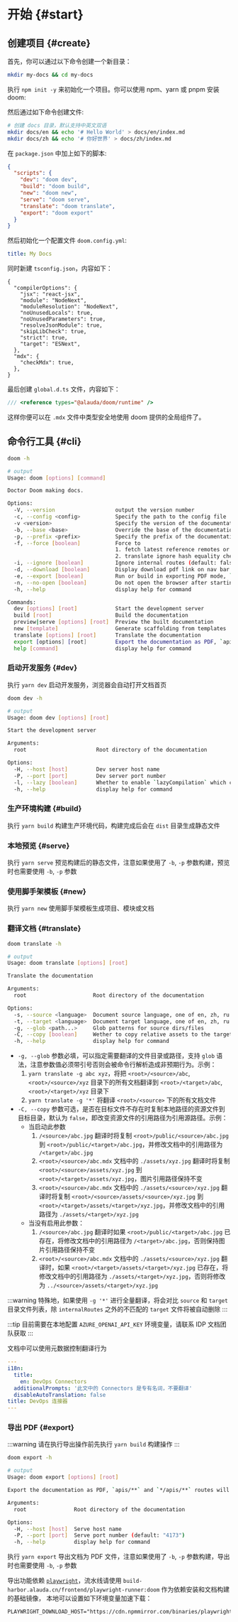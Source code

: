 # 开始 \{#start}

## 创建项目 \{#create}

首先，你可以通过以下命令创建一个新目录：

```bash
mkdir my-docs && cd my-docs
```

执行 `npm init -y` 来初始化一个项目。你可以使用 npm、yarn 或 pnpm 安装 doom:

<PackageManagerTabs command="install -D @alauda/doom typescript" />

然后通过如下命令创建文件:

```bash
# 创建 docs 目录，默认支持中英文双语
mkdir docs/en && echo '# Hello World' > docs/en/index.md
mkdir docs/zh && echo '# 你好世界' > docs/zh/index.md
```

在 `package.json` 中加上如下的脚本:

```json
{
  "scripts": {
    "dev": "doom dev",
    "build": "doom build",
    "new": "doom new",
    "serve": "doom serve",
    "translate": "doom translate",
    "export": "doom export"
  }
}
```

然后初始化一个配置文件 `doom.config.yml`:

```yaml
title: My Docs
```

同时新建 `tsconfig.json`，内容如下：

```jsonc
{
  "compilerOptions": {
    "jsx": "react-jsx",
    "module": "NodeNext",
    "moduleResolution": "NodeNext",
    "noUnusedLocals": true,
    "noUnusedParameters": true,
    "resolveJsonModule": true,
    "skipLibCheck": true,
    "strict": true,
    "target": "ESNext",
  },
  "mdx": {
    "checkMdx": true,
  },
}
```

最后创建 `global.d.ts` 文件，内容如下：

```ts
/// <reference types="@alauda/doom/runtime" />
```

这样你便可以在 `.mdx` 文件中类型安全地使用 doom 提供的全局组件了。

## 命令行工具 \{#cli}

```bash
doom -h

# output
Usage: doom [options] [command]

Doctor Doom making docs.

Options:
  -V, --version                   output the version number
  -c, --config <config>           Specify the path to the config file
  -v <version>                    Specify the version of the documentation, can also be 'unversioned' or 'unversioned-x.y'
  -b, --base <base>               Override the base of the documentation
  -p, --prefix <prefix>           Specify the prefix of the documentation base
  -f, --force [boolean]           Force to
                                  1. fetch latest reference remotes or scaffolding templates, otherwise use local cache
                                  2. translate ignore hash equality check and original text (default: false)
  -i, --ignore [boolean]          Ignore internal routes (default: false)
  -d, --download [boolean]        Display download pdf link on nav bar (default: false)
  -e, --export [boolean]          Run or build in exporting PDF mode, `apis/**` and `*/apis/**` routes will be ignored automatically (default: false)
  -n, --no-open [boolean]         Do not open the browser after starting the server
  -h, --help                      display help for command

Commands:
  dev [options] [root]            Start the development server
  build [root]                    Build the documentation
  preview|serve [options] [root]  Preview the built documentation
  new [template]                  Generate scaffolding from templates
  translate [options] [root]      Translate the documentation
  export [options] [root]         Export the documentation as PDF, `apis/**` and `*/apis/**` routes will be ignored automatically
  help [command]                  display help for command
```

### 启动开发服务 \{#dev}

执行 `yarn dev` 启动开发服务，浏览器会自动打开文档首页

```sh
doom dev -h

# output
Usage: doom dev [options] [root]

Start the development server

Arguments:
  root                      Root directory of the documentation

Options:
  -H, --host [host]         Dev server host name
  -P, --port [port]         Dev server port number
  -l, --lazy [boolean]      Whether to enable `lazyCompilation` which could improve the compilation performance (default: false)
  -h, --help                display help for command
```

### 生产环境构建 \{#build}

执行 `yarn build` 构建生产环境代码，构建完成后会在 `dist` 目录生成静态文件

### 本地预览 \{#serve}

执行 `yarn serve` 预览构建后的静态文件，注意如果使用了 `-b`, `-p` 参数构建，预览时也需要使用 `-b`, `-p` 参数

### 使用脚手架模板 \{#new}

执行 `yarn new` 使用脚手架模板生成项目、模块或文档

### 翻译文档 \{#translate}

```bash
doom translate -h

# output
Usage: doom translate [options] [root]

Translate the documentation

Arguments:
  root                     Root directory of the documentation

Options:
  -s, --source <language>  Document source language, one of en, zh, ru (default: "en")
  -t, --target <language>  Document target language, one of en, zh, ru (default: "zh")
  -g, --glob <path...>     Glob patterns for source dirs/files
  -C, --copy [boolean]     Wether to copy relative assets to the target directory instead of following links (default: false)
  -h, --help               display help for command
```

- `-g, --glob` 参数必填，可以指定需要翻译的文件目录或路径，支持 `glob` 语法，注意参数值必须带引号否则会被命令行解析造成非预期行为。示例：
  1. `yarn translate -g abc xyz`，将把 `<root>/<source>/abc`, `<root>/<source>/xyz`
     目录下的所有文档翻译到 `<root>/<target>/abc`, `<root>/<target>/xyz` 目录下
  2. `yarn translate -g '*'` 将翻译 `<root>/<source>` 下的所有文档文件
- `-C, --copy` 参数可选，是否在目标文件不存在时复制本地路径的资源文件到目标目录，默认为 `false`，即改变资源文件的引用路径为引用源路径。示例：
  - 当启动此参数
    1. `/<source>/abc.jpg` 翻译时将复制 `<root>/public/<source>/abc.jpg` 到 `<root>/public/<target>/abc.jpg`，并修改文档中的引用路径为 `/<target>/abc.jpg`
    2. `<root>/<source>/abc.mdx` 文档中的 `./assets/xyz.jpg` 翻译时将复制 `<root>/<source>/assets/xyz.jpg` 到 `<root>/<target>/assets/xyz.jpg`，图片引用路径保持不变
    3. `<root>/<source>/abc.mdx` 文档中的 `./assets/<source>/xyz.jpg` 翻译时将复制 `<root>/<source>/assets/<source>/xyz.jpg` 到 `<root>/<target>/assets/<target>/xyz.jpg`，并修改文档中的引用路径为 `./assets/<target>/xyz.jpg`
  - 当没有启用此参数：
    1. `/<source>/abc.jpg` 翻译时如果 `<root>/public/<target>/abc.jpg` 已存在，将修改文档中的引用路径为 `/<target>/abc.jpg`，否则保持图片引用路径保持不变
    2. `<root>/<source>/abc.mdx` 文档中的 `./assets/<source>/xyz.jpg` 翻译时，如果 `<root>/<target>/assets/<target>/xyz.jpg` 已存在，将修改文档中的引用路径为 `./assets/<target>/xyz.jpg`，否则将修改为 `../<source>/assets/<target>/xyz.jpg`

:::warning
特殊地，如果使用 `-g '*'` 进行全量翻译，将会对比 `source` 和 `target` 目录文件列表，除 `internalRoutes` 之外的不匹配的 `target` 文件将被自动删除
:::

:::tip
目前需要在本地配置 `AZURE_OPENAI_API_KEY` 环境变量，请联系 IDP 文档团队获取
:::

文档中可以使用元数据控制翻译行为

```yaml
---
i18n:
  title:
    en: DevOps Connectors
  additionalPrompts: '此文中的 Connectors 是专有名词，不要翻译'
  disableAutoTranslation: false
title: DevOps 连接器
---
```

### 导出 PDF \{#export}

:::warning
请在执行导出操作前先执行 `yarn build` 构建操作
:::

```sh
doom export -h

# output
Usage: doom export [options] [root]

Export the documentation as PDF, `apis/**` and `*/apis/**` routes will be ignored automatically

Arguments:
  root               Root directory of the documentation

Options:
  -H, --host [host]  Serve host name
  -P, --port [port]  Serve port number (default: "4173")
  -h, --help         display help for command
```

执行 `yarn export` 导出文档为 PDF 文件，注意如果使用了 `-b`, `-p` 参数构建，导出时也需要使用 `-b`, `-p` 参数

导出功能依赖 [`playwright`](https://playwright.dev)，流水线请使用 `build-harbor.alauda.cn/frontend/playwright-runner:doom` 作为依赖安装和文档构建的基础镜像，
本地可以设置如下环境变量加速下载：

```dotenv title=".env.yarn"
PLAYWRIGHT_DOWNLOAD_HOST="https://cdn.npmmirror.com/binaries/playwright"
```
